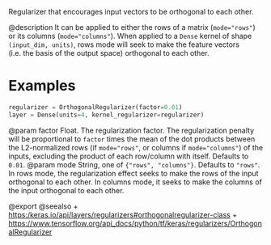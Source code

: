 Regularizer that encourages input vectors to be orthogonal to each other.

@description
It can be applied to either the rows of a matrix (`mode="rows"`) or its
columns (`mode="columns"`). When applied to a `Dense` kernel of shape
`(input_dim, units)`, rows mode will seek to make the feature vectors
(i.e. the basis of the output space) orthogonal to each other.

# Examples
```python
regularizer = OrthogonalRegularizer(factor=0.01)
layer = Dense(units=4, kernel_regularizer=regularizer)
```

@param factor Float. The regularization factor. The regularization penalty
    will be proportional to `factor` times the mean of the dot products
    between the L2-normalized rows (if `mode="rows"`, or columns if
    `mode="columns"`) of the inputs, excluding the product of each
    row/column with itself.  Defaults to `0.01`.
@param mode String, one of `{"rows", "columns"}`. Defaults to `"rows"`. In
    rows mode, the regularization effect seeks to make the rows of the
    input orthogonal to each other. In columns mode, it seeks to make
    the columns of the input orthogonal to each other.

@export
@seealso
+ <https:/keras.io/api/layers/regularizers#orthogonalregularizer-class>
+ <https://www.tensorflow.org/api_docs/python/tf/keras/regularizers/OrthogonalRegularizer>

